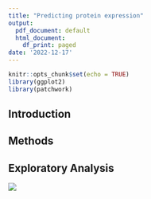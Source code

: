 ```yaml
---
title: "Predicting protein expression"
output:
  pdf_document: default
  html_document:
    df_print: paged
date: '2022-12-17'
---
```


```r
knitr::opts_chunk$set(echo = TRUE)
library(ggplot2)
library(patchwork)
```

## Introduction



## Methods

## Exploratory Analysis

![](overall_umap.png)






